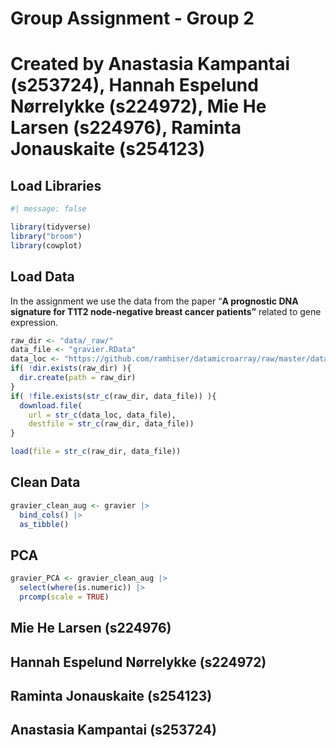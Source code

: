 # Group Assignment - Group 2

# **Created by Anastasia Kampantai (s253724), Hannah Espelund Nørrelykke (s224972), Mie He Larsen (s224976), Raminta Jonauskaite (s254123)**

## Load Libraries

```r
#| message: false

library(tidyverse)
library("broom")
library(cowplot)
```

## Load Data

In the assignment we use the data from the paper "**A prognostic DNA signature for T1T2 node-negative breast cancer patients"** related to gene expression.

```r
raw_dir <- "data/_raw/"
data_file <- "gravier.RData"
data_loc <- "https://github.com/ramhiser/datamicroarray/raw/master/data/"
if( !dir.exists(raw_dir) ){
  dir.create(path = raw_dir)
}
if( !file.exists(str_c(raw_dir, data_file)) ){
  download.file(
    url = str_c(data_loc, data_file),
    destfile = str_c(raw_dir, data_file))
}

load(file = str_c(raw_dir, data_file))
```

## Clean Data

```r
gravier_clean_aug <- gravier |>
  bind_cols() |>
  as_tibble() 
```

## PCA

```r
gravier_PCA <- gravier_clean_aug |> 
  select(where(is.numeric)) |> 
  prcomp(scale = TRUE)
```

## **Mie He Larsen (s224976)**

## **Hannah Espelund Nørrelykke (s224972)**

## **Raminta Jonauskaite (s254123)**

## **Anastasia Kampantai (s253724)**
